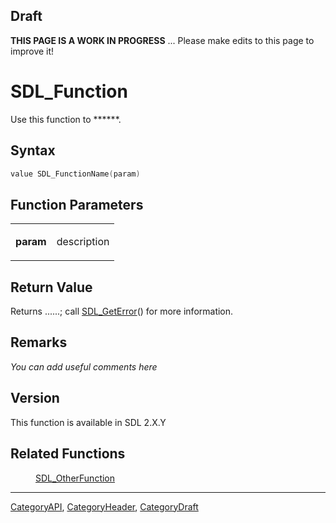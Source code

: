 <!-- acl All:read -->
== Draft ==

'''THIS PAGE IS A WORK IN PROGRESS''' ... Please make edits to this page to improve it!



<!-- #*^*^*^*^*See https://wiki.libsdl.org/SGFunctions for details on editing this page*^*^*^*^* -->


= SDL_Function =
Use this function to ******.

<!-- #Replace SDL_Function with the name of the function and ****** with a short description of the function according to the Style Guide, then delete this comment. -->




== Syntax ==
<syntaxhighlight lang='c++'>
value SDL_FunctionName(param)
</syntaxhighlight>

<!-- #Fill in the above syntax per the Style Guide, then delete this comment. -->


== Function Parameters ==
{|
|'''param'''
|description
|}

<!-- #Fill in the above table per the Style Guide, then delete this comment. -->


== Return Value ==
Returns ......; call [[SDL_GetError]]() for more information.

<!-- #For many functions (esp for int return values) replace the ...... above with     0 on success or a negative error code on failure    , then delete these comments.  --OR-- -->
<!-- #Replace ...... above with another appropriate description per the Style Guide, then delete these comments.  --OR-- -->
<!-- #Remove this section if there is no return value, then delete these comments. -->



== Remarks ==
''You can add useful comments here''

<!-- #Leave this section as-is unless you have a remark to put in.  In that case, replace ''You can add useful comments here'' with your remark(s) following the Style Guide instructions.  Leave the rest of the markup alone and delete this comment. -->

== Version ==
This function is available in SDL 2.X.Y

== Related Functions ==
:[[SDL_OtherFunction]]
<!-- #Remove this section if empty -->

----
[[CategoryAPI]], [[CategoryHeader]], [[CategoryDraft]]
<!-- #See the Style Guide for instructions on editing the footer. -->
